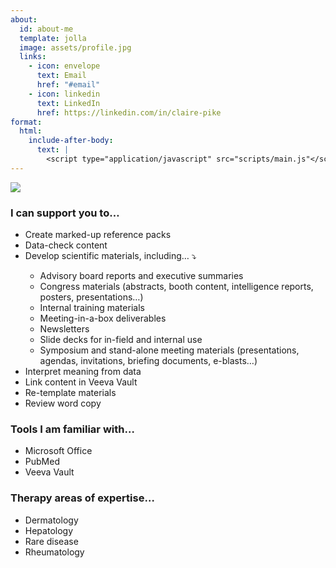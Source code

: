 ```yaml
---
about:
  id: about-me
  template: jolla
  image: assets/profile.jpg
  links:
    - icon: envelope
      text: Email
      href: "#email"
    - icon: linkedin
      text: LinkedIn
      href: https://linkedin.com/in/claire-pike
format:
  html:
    include-after-body:
      text: |
        <script type="application/javascript" src="scripts/main.js"</script>
---
```


![](assets/banner.png){#banner}

::: {.grid .gap-0 .column-gap-3}

:::::: {.p-3 .g-col-12 .g-col-lg-4}

::::::::: {#about-me}
<span id="intro"></span>
:::::::::

::::::


:::::: {.p-3 .g-col-12 .g-col-lg-8}

### I can support you to...

* Create marked-up reference packs
* Data-check content
* :::::::::{#tasks}
  Develop scientific materials, <span id="tasks-hint">including... <span id="tasks-hint-arrow">⤵</span></span>
  - Advisory board reports and executive summaries
  - Congress materials (abstracts, booth content, intelligence reports, posters, presentations...)
  - Internal training materials
  - Meeting-in-a-box deliverables
  - Newsletters
  - Slide decks for in-field and internal use
  - Symposium and stand-alone meeting materials (presentations, agendas, invitations, briefing documents,  e-blasts...)
  :::::::::
* Interpret meaning from data
* Link content in Veeva Vault
* Re-template materials
* Review word copy


### Tools I am familiar with...
  
* Microsoft Office
* PubMed
* Veeva Vault


### Therapy areas of expertise...

* Dermatology
* Hepatology
* Rare disease
* Rheumatology


::::::

:::
